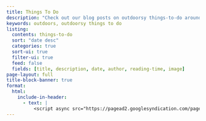 ```yaml
---
title: Things To Do
description: "Check out our blog posts on outdoorsy things-to-do around the world."
keywords: outdoors, outdoorsy things to do
listing:
  contents: things-to-do
  sort: "date desc"
  categories: true
  sort-ui: true
  filter-ui: true
  feed: false
  fields: [title, description, date, author, reading-time, image]
page-layout: full
title-block-banner: true
format: 
  html:
    include-in-header: 
      - text: |
          <script async src="https://pagead2.googlesyndication.com/pagead/js/adsbygoogle.js?client=ca-pub-2310816379007310"     crossorigin="anonymous"></script>
---
```

